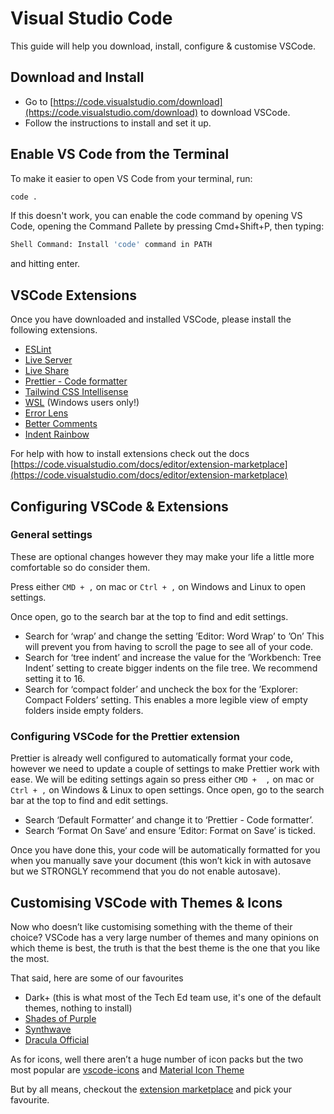 # Visual Studio Code

This guide will help you download, install, configure & customise VSCode.

## Download and Install

- Go to [https://code.visualstudio.com/download](https://code.visualstudio.com/download) to download VSCode.
- Follow the instructions to install and set it up.

## Enable VS Code from the Terminal

To make it easier to open VS Code from your terminal, run:

```sh copy
code .
```

If this doesn't work, you can enable the code command by opening VS Code, opening the Command Pallete by pressing Cmd+Shift+P, then typing:

```sh copy
Shell Command: Install 'code' command in PATH
```

and hitting enter.

## VSCode Extensions

Once you have downloaded and installed VSCode, please install the following extensions.

- [ESLint](https://marketplace.visualstudio.com/items?itemName=dbaeumer.vscode-eslint)
- [Live Server](https://marketplace.visualstudio.com/items?itemName=ritwickdey.LiveServer)
- [Live Share](https://marketplace.visualstudio.com/items?itemName=MS-vsliveshare.vsliveshare)
- [Prettier - Code formatter](https://marketplace.visualstudio.com/items?itemName=esbenp.prettier-vscode)
- [Tailwind CSS Intellisense](https://marketplace.visualstudio.com/items?itemName=bradlc.vscode-tailwindcss)
- [WSL](https://marketplace.visualstudio.com/items?itemName=ms-vscode-remote.remote-wsl) (Windows users only!)
- [Error Lens](https://marketplace.visualstudio.com/items?itemName=usernamehw.errorlens)
- [Better Comments](https://marketplace.visualstudio.com/items?itemName=aaron-bond.better-comments)
- [Indent Rainbow](https://marketplace.visualstudio.com/items?itemName=oderwat.indent-rainbow)

For help with how to install extensions check out the docs [https://code.visualstudio.com/docs/editor/extension-marketplace](https://code.visualstudio.com/docs/editor/extension-marketplace)

## Configuring VSCode & Extensions

### General settings

These are optional changes however they may make your life a little more comfortable so do consider them.

Press either `CMD + ,` on mac or `Ctrl + ,` on Windows and Linux to open settings.

Once open, go to the search bar at the top to find and edit settings.

- Search for ‘wrap’ and change the setting ’Editor: Word Wrap’ to ’On’ This will prevent you from having to scroll the page to see all of your code.
- Search for ‘tree indent’ and increase the value for the ’Workbench: Tree Indent’ setting to create bigger indents on the file tree. We recommend setting it to 16.
- Search for ‘compact folder’ and uncheck the box for the ’Explorer: Compact Folders’ setting. This enables a more legible view of empty folders inside empty folders.

### Configuring VSCode for the Prettier extension

Prettier is already well configured to automatically format your code, however we need to update a couple of settings to make Prettier work with ease. We will be editing settings again so press either `CMD +  ,` on mac or `Ctrl + ,` on Windows & Linux to open settings. Once open, go to the search bar at the top to find and edit settings.

- Search ‘Default Formatter’ and change it to ‘Prettier - Code formatter’.
- Search ‘Format On Save’ and ensure ’Editor: Format on Save’ is ticked.

Once you have done this, your code will be automatically formatted for you when you manually save your document (this won’t kick in with autosave but we STRONGLY recommend that you do not enable autosave).

## Customising VSCode with Themes & Icons

Now who doesn’t like customising something with the theme of their choice? VSCode has a very large number of themes and many opinions on which theme is best, the truth is that the best theme is the one that you like the most.

That said, here are some of our favourites

- Dark+ (this is what most of the Tech Ed team use, it's one of the default themes, nothing to install)
- [Shades of Purple](https://marketplace.visualstudio.com/items?itemName=ahmadawais.shades-of-purple)
- [Synthwave](https://marketplace.visualstudio.com/items?itemName=RobbOwen.synthwave-vscode)
- [Dracula Official](https://marketplace.visualstudio.com/items?itemName=dracula-theme.theme-dracula)

As for icons, well there aren’t a huge number of icon packs but the two most popular are [vscode-icons](https://marketplace.visualstudio.com/items?itemName=vscode-icons-team.vscode-icons) and [Material Icon Theme](https://marketplace.visualstudio.com/items?itemName=PKief.material-icon-theme)

But by all means, checkout the [extension marketplace](https://marketplace.visualstudio.com/search?target=VSCode&category=Themes&sortBy=Rating) and pick your favourite.
